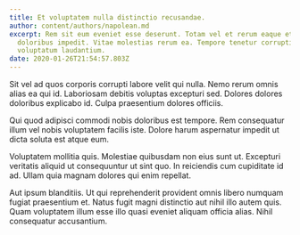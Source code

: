 ```yaml
---
title: Et voluptatem nulla distinctio recusandae.
author: content/authors/napolean.md
excerpt: Rem sit eum eveniet esse deserunt. Totam vel et rerum eaque et
  doloribus impedit. Vitae molestias rerum ea. Tempore tenetur corrupti
  voluptatum laudantium.
date: 2020-01-26T21:54:57.803Z
---
```

Sit vel ad quos corporis corrupti labore velit qui nulla. Nemo rerum omnis alias ea qui id. Laboriosam debitis voluptas excepturi sed. Dolores dolores doloribus explicabo id. Culpa praesentium dolores officiis.
 Qui quod adipisci commodi nobis doloribus est tempore. Rem consequatur illum vel nobis voluptatem facilis iste. Dolore harum aspernatur impedit ut dicta soluta est atque eum.
 Voluptatem mollitia quis. Molestiae quibusdam non eius sunt ut. Excepturi veritatis aliquid ut consequuntur ut sint quo. In reiciendis cum cupiditate id ad. Ullam quia magnam dolores qui enim repellat.
 Aut ipsum blanditiis. Ut qui reprehenderit provident omnis libero numquam fugiat praesentium et. Natus fugit magni distinctio aut nihil illo autem quis. Quam voluptatem illum esse illo quasi eveniet aliquam officia alias. Nihil consequatur accusantium.